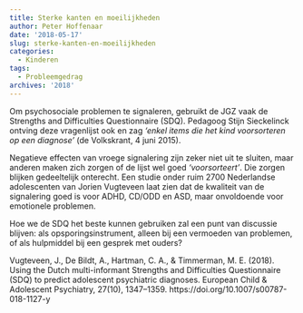 ```yaml
---
title: Sterke kanten en moeilijkheden
author: Peter Hoffenaar
date: '2018-05-17'
slug: sterke-kanten-en-moeilijkheden
categories:
  - Kinderen
tags:
  - Probleemgedrag
archives: '2018'
---
```

Om psychosociale problemen te signaleren, gebruikt de JGZ vaak de Strengths and Difficulties Questionnaire (SDQ). Pedagoog Stijn Sieckelinck ontving deze vragenlijst ook en zag _‘enkel items die het kind voorsorteren op een diagnose’_ (de Volkskrant, 4 juni 2015).

Negatieve effecten van vroege signalering zijn zeker niet uit te sluiten, maar anderen maken zich zorgen of de lijst wel goed _‘voorsorteert’_. Die zorgen blijken gedeeltelijk onterecht. Een studie onder ruim 2700 Nederlandse adolescenten van Jorien Vugteveen laat zien dat de kwaliteit van de signalering goed is voor ADHD, CD/ODD en ASD, maar onvoldoende voor emotionele problemen.

Hoe we de SDQ het beste kunnen gebruiken zal een punt van discussie blijven: als opsporingsinstrument, alleen bij een vermoeden van problemen, of als hulpmiddel bij een gesprek met ouders?

Vugteveen, J., De Bildt, A., Hartman, C. A., & Timmerman, M. E. (2018). Using the Dutch multi-informant Strengths and Difficulties Questionnaire (SDQ) to predict adolescent psychiatric diagnoses. European Child & Adolescent Psychiatry, 27(10), 1347–1359. https://doi.org/10.1007/s00787-018-1127-y